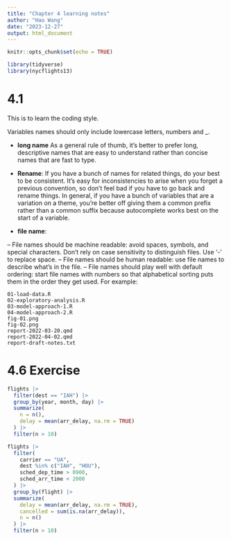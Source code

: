 ```yaml
---
title: "Chapter 4 learning notes"
author: "Hao Wang"
date: "2023-12-27"
output: html_document
---
```


```r
knitr::opts_chunk$set(echo = TRUE)
```

```r
library(tidyverse)
library(nycflights13)
```

# 4.1

This is to learn the coding style.

Variables names should only include lowercase letters, numbers and \_.

-   **long name** As a general rule of thumb, it’s better to prefer long, descriptive names that are easy to understand rather than concise names that are fast to type.

-   **Rename**: If you have a bunch of names for related things, do your best to be consistent. It’s easy for inconsistencies to arise when you forget a previous convention, so don’t feel bad if you have to go back and rename things. In general, if you have a bunch of variables that are a variation on a theme, you’re better off giving them a common prefix rather than a common suffix because autocomplete works best on the start of a variable.

-   **file name**:

-- File names should be machine readable: avoid spaces, symbols, and special characters. Don’t rely on case sensitivity to distinguish files. Use '-' to replace space. -- File names should be human readable: use file names to describe what’s in the file. -- File names should play well with default ordering: start file names with numbers so that alphabetical sorting puts them in the order they get used. For example:

```
01-load-data.R
02-exploratory-analysis.R
03-model-approach-1.R
04-model-approach-2.R
fig-01.png
fig-02.png
report-2022-03-20.qmd
report-2022-04-02.qmd
report-draft-notes.txt

```

# 4.6 Exercise

```r
flights |>
  filter(dest == "IAH") |>
  group_by(year, month, day) |>
  summarize(
    n = n(),
    delay = mean(arr_delay, na.rm = TRUE)
  ) |>
  filter(n > 10)

flights |>
  filter(
    carrier == "UA",
    dest %in% c("IAH", "HOU"),
    sched_dep_time > 0900,
    sched_arr_time < 2000
  ) |>
  group_by(flight) |>
  summarize(
    delay = mean(arr_delay, na.rm = TRUE),
    cancelled = sum(is.na(arr_delay)),
    n = n()
  ) |>
  filter(n > 10)
```
